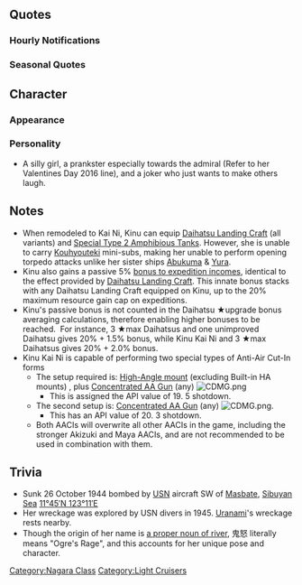{{ShipPageHeader}}

==Quotes==
{{ShipQuotes
|Introduction = 来た来たぁ！鬼怒、いよいよ到着しましたよ！
|Introduction/En = Yeah yeah yeah! Finally, Kinu has arrived!

|Introduction/Kai Ni = 軽巡鬼怒、提督、いっちょやったりますよ！
|Introduction/Kai Ni/En = Light cruiser Kinu, Admiral, let's work together!

|Library = 神戸生まれの鬼怒だよ。<br>舞鶴の学校で訓練に励んだんだ。色々と大変になってきた後は、南西方面で頑張ったよ…いやぁ、大変だったなあ。<br>球磨ちゃんには随分と助けてもらったんだ。<br>でも…パナイ島だけはマジパナイ！
|Library/En = Born in Kobe, I'm Kinu!<br>I trained well at the Maizuru School. After lots of dangerous things happened, I did my best in the Southwest... Well, that was bad too.<br>Kuma-chan was suprisingly helpful too.<br>But... Panay Island was seriously panai!
|Library/Note = Kinu was use as a training ship from '34-'35; she was used to escort the Southwestern Area Fleet's transport mission. Kuma was docked with Kinu when she came under attack by bombers. She was sunk near Panay Island. The last bit is a pun - "Panay" sounds a bit like "panee", slightly dated slang for "awesome".

|Library/Kai Ni = 神戸生まれの鬼怒だよ。<br>舞鶴の学校で訓練に励んだんだ。色々と大変になってきた後は、南西方面で頑張ったよ…いやぁ、大変だったなあ。<br>球磨ちゃんには随分と助けてもらったんだ。<br>でも…パナイ島だけはマジパナイ！<br>改装された鬼怒の魅力もマジパナイ！
|Library/Kai Ni/En = Born in Kobe, I'm Kinu!<br>
I trained well at the Maizuru School. After lots of dangerous things happened, I did my best in the Southwest... Well, that was bad too.<br>Kuma-chan was suprisingly helpful too.<br>But... Panay Island was seriously awesome!<br>My attractiveness level post-remodel is seriously awesome too!

|Secretary 1 = 今日も一日、頑張ろうね！
|Secretary 1/En = I will work hard again today, too.

|Secretary 1/Kai Ni = ぬ？なんだなんだ？　なぁんだ提督かぁ。
|Secretary 1/Kai Ni/En = Hm? What is it, what is it? Oh, it was just you, Admiral.

|Secretary 2 = 提督の顔見ると、やる気が出てくるな～
|Secretary 2/En = When I look at the Admiral's face, I get all motivated~

|Secretary 3 = ん、どうしたの？一緒に汗かいちゃう？
|Secretary 3/En = Hm, what's up?  Why don't we sweat it out together?

|Secretary 3/Kai Ni = いっひゃっひゃっひゃっ……　そこ、弱いんだってぇ！
|Secretary 3/Kai Ni/En = Ahahahahah! I'm telling you, that's my weak spot!

|Idle = 提督～そろそろ訓練とかしないの？
|Idle/En = Admiral~ Aren't we going to train or anything?

|Secretary Married = 提督ー！　肩揉んであげようか？　それとも訓練する？
|Secretary Married/En = Admiral~! Shall I give you a shoulder massage? Or perhaps, some training?

|Secretary Married/Kai Ni = うわぁ、提督、どぉんとか、壁に手ついて近づかないでくださいよ！　うぅう、ぷひゅぅぅ…。
|Secretary Married/Kai Ni/En = Whoa...! Admiral! Don't just walk up to me and pin me against the wall with your arms! Uuuugh...

|Wedding = 提督！　いつも訓練ばかりしてたのは、もっと一緒にいたいっていう暗号だったんだ、けど…はぁ…っえ？！　いや、そういう意味じゃなくて、一番近くでお守りしますっていうか…したいっていうか…ぅ、ぅうん、もういいっ！
|Wedding/En = Admiral! We're always just training together, maybe that's a signal that we should spend some more time together… maybe… haa.. Eh?!  No, I didn't mean it in that way, I mean that I since I'm nearest to you, I should protect you… I want to… yeah… ah, whatever!

|Looking At Scores = なになに報告書ー？どれどれ
|Looking At Scores/En = What, the report? Lemme see, lemme see!

|Joining A Fleet = 軽巡鬼怒、出撃します！
|Joining A Fleet/En = Light cruiser Kinu, going out!

|Equipment 1 = よし、万全だね！
|Equipment 1/En = Yup, this is perfect!

|Equipment 2 = 対空兵装って大事だよねぇー？
|Equipment 2/En = Anti-aircraft weaponry is very important, you know?
|Equipment 2/Note = (Kinu got bombed a lot)

|Equipment 2/Kai Ni = やっぱ対空は大事だよね。時代は対空、マジパナイ。
|Equipment 2/Kai Ni/En = After all, anti-aircraft weaponry is important. It's the awesome era of anti-aircraft weaponry!

|Equipment 3 = 訓練あるのみ！
|Equipment 3/En = All you can do is practice!

|Equipment 3/Kai Ni = こりゃあマジパナイ！
|Equipment 3/Kai Ni/En = This is awesome!

|Supply = これでまた頑張れるよ。
|Supply/En = This way I can do my best again.

|Docking Minor = 戦闘のあとはお風呂だよねっ！
|Docking Minor/En = After a battle, isn't a bath just great?

|Docking Major = やられちゃったぁ…ちょっと休憩しまーす！
|Docking Major/En = Ah, I've had it... I'm going to rest for a bit~!

|Docking Complete = 修理が完了したみたいだね。
|Docking Complete/En = Looks like the repair is complete.

|Construction = 新しい仲間だ！嬉しいね！
|Construction/En = A new friend! That's great!

|Construction/Kai Ni = 提督、また新しい娘だね！人気者だねぇ、このこの、この～♪
|Construction/Kai Ni/En = Admiral, there's a new girl here! Aren't you a popular one, you sly devil you~♪

|Returning From Sortie = お～い、提督ぅ～！艦隊戻りましたぁ～
|Returning From Sortie/En = Oooi, Admiral~! The fleet has returned~

|Starting A Sortie = よし、訓練の成果を見せたげる
|Starting A Sortie/En = Alright, I'll show you the results of my training.

|Starting A Sortie/Kai Ni = 改装は伊達じゃないんだよ。新しい鬼怒、見参しちゃうよ！
|Starting A Sortie/Kai Ni/En = This remodel isn't for show, you know. I'm brand new! Just you wait and see!

|Battle Start = 陣形を保ちつつ、臨機応変に、いくよ！
|Battle Start/En = Adapt to changes while maintaining formation. Let's go!

|Attack = 撃ち方、始めー！
|Attack/En = Begin attack-!

|Attack/Kai Ni = ほらほらぁ、どっからでもかかっておいで！
|Attack/Kai Ni/En = Hey, hey! Bring it on! Come at me with whatever you've got!

|Night Battle = さぁ～て、追撃戦いっちゃいますか！
|Night Battle/En = A~lright, let's begin the pursuit!

|Night Attack = 左舷の敵艦、もらっちゃえ！
|Night Attack/En = Enemies on the port, take this!

|Night Attack/Kai Ni = 鬼さんこちらっ！手の鳴るほうはこっちだよっ！
|Night Attack/Kai Ni/En = Demon-san, this way! Follow the sound of my clapping!

|MVP = この勝利は訓練の賜物だよね、うん！また頑張ろうね、提督！
|MVP/En = This victory is the result of the practice battles, yes. I will continue to work hard, Admiral!

|Minor Damage 1 = ぐぅっ！　この程度はっ！
|Minor Damage 1/En = Ugh, only this amount!

|Minor Damage 1/Kai Ni = おにおこぉ～！ぷんぷん！
|Minor Damage 1/Kai Ni/En = Raging demon! Piss off!

|Minor Damage 2 = ぐにゃっ！？まだまだ！
|Minor Damage 2/En = Gunya!? I'm not finished yet!

|Major Damage = このくらいじゃ、鬼怒は沈まないよ！
|Major Damage/En = Kinu won't sink with just this.

|Sunk = 提督、すみません、鬼怒はここまでのようです…他の子達の撤退をおねが…
|Sunk/En = Admiral, sorry, looks like this is it for me... please withdraw the other girls...
}}

===Hourly Notifications===
{{Shiphourly
| note_width = 30%
| 00JP = 鬼怒が！深夜0時をお知らせしまーす!
| 00EN = Kinu's! Midnight anno~uncement!
| 00Note = 
| 01JP = 1時だよ。鬼怒もそろそろ寝るよー？おやすみー
| 01EN = 1 o'clock!. I'm going to sleep soon, 'kay?  G'night~!
| 01Note = 
| 02JP = 2時です。丑三つ時ってやつだよ、怖いよぉ～！
| 02EN = It's 2 o'clock. It's the middle of the night, how scary~!
| 02Note = 丑三つ時 is the middle of the night in the traditional Japanese timekeeping system; it's the mid-point between sunrise and sunset. This type of time had variable-length hours, rather than fixed times.<br>Ghosts are "raging" between 01.30 AM till 04.05 AM
| 03JP = 3時です……。鬼怒もう寝たいんだけど……。
| 03EN = It's 3 o'clock...  I really want to go to sleep....
| 03Note = 
| 04JP = 4時…4時…うぅ～…
| 04EN = 4 o'clo..... 4 o'clo... zzz....
| 04Note = 
| 05JP = 5時でーす　起きるの？寝るの？
| 05EN = It's 5 o'clo~ck! Gonna get up?  Gonna sleep?
| 05Note = 
| 06JP = 6時だよ。今日も一日頑張ろっ！
| 06EN = It's 6 o'clock. Let's do our best today as well!
| 06Note = 
| 07JP = 7時で～す。朝ごはんどうしようか？
| 07EN = It's 7 o'clo~ck! What'cha doing for breakfast?
| 07Note = 
| 08JP = 8時をお知らせしまーす！
| 08EN = 8 o'clock anno~uncement!
| 08Note = 
| 09JP = 9時です！どっか行くの？鬼怒も連れてって～♪
| 09EN = It's 9 o'clock! Where'ya goin? Take me with you~♪
| 09Note = 
| 10JP = 10時になりました、なぜか眠い。
| 10EN = It's 10 o'clock now, I'm somehow sleepy.
| 10Note = 
| 11JP = 11時だよ。……お昼何にしようかな？
| 11EN = 11 o'clock! ..... What should we do for lunch?
| 11Note = 
| 12JP = 12時になったよ！何食べよっか？
| 12EN = It's 12 o'clock now! What'cha eating?
| 12Note = 
| 13JP = 13時です。もうちょっとゆっくりしようよ～?
| 13EN = It's 13 o'clock. Let's take it a bit easier, okay?
| 13Note = 
| 14JP = 14時で～っす！張り切っていこう！
| 14EN = It's 14 o'clo~ck. Let's go hard!
| 14Note = 
| 15JP = 15時……ごめん！うとうとしてた！
| 15EN = 15 o'clock...... Sorry! I dozed off!
| 15Note = 
| 16JP = 16時です。そろそろハッスルしちゃう～？
| 16EN = It's 16 o'clock. 'bout time to hustle?
| 16Note = 
| 17JP = 17時をお知らせするよー。提督油断しちゃダメ！
| 17EN = 17 o'clock announcement~.  You mustn't be careless, Admiral!
| 17Note = 
| 18JP = 18時です。♪～（鼻歌）
| 18EN = It's 18 o'clock. ♪～ (humming)
| 18Note = 
| 19JP = 19時です！さーて、そろそろねっ！
| 19EN = It's 19 o'clock! Well then, it's almost time!
| 19Note = 
| 20JP = 8時だよ！全員け･･･なんでも、何にも言ってないから！
| 20EN = 8 o'clock! All members.... no, I didn't say anything! Nothing at all!
| 20Note = From a 'legendary variety show'
| 21JP = 21時かぁ…先にお風呂入ってきていい？
| 21EN = 21 o'clock huh... Is it okay if I go in the bath first?
| 21Note = 
| 22JP = 22時です。艦これタイムだよねぇ、うんうん!
| 22EN = It's 22 o'clock. It's KanColle time, no? Yeah, yeah!
| 22Note = Maybe Kinu broke the fourth wall?
| 23JP = 23時です。正直川内さんがすっごくうるさいんだけど！
| 23EN = It's 23 o'clock. Honestly, that Sendai is just so noisy!
| 23Note = Sendai loves night battles
}}

===Seasonal Quotes===
{{Shipquoteseasonal
|SecondAnniversary2015 = やったぁぁぁぁぁ！！！！二周年！！！鬼怒はねぇ！嬉しいよぉ！！艦隊と提督に乾杯！ 
|SecondAnniversary2015_EN = We maaaade it, Two years, You know Kinu is happy, cheers with you and the fleet.
|SecondAnniversary2015_Clip = {{Audio|file=Kinu_Second_Anniversary.ogg}}
|SecondAnniversary2015_Note =

|RainySeason2015 = 梅雨の季節、雨の日多いよね～。あ、退屈だからしりとりでもしよっか！　てーとく…　んー…　駆逐艦！あ、終わりじゃん！？
|RainySeason2015_EN = It's rainy season. Seems like almost everyday is raining~. Ah, let's play Shiritori to kill our time! Let's see, Teitoku(Admiral), Ku... Kuchikukan(Destroyer)... Ah, It's over!
|RainySeason2015_Clip = {{Audio|file=Kinu_Rainy_Season_2015.ogg}}
|RainySeason2015_Note = In a Japanese word game of Shiritori, words that end with "ん" cannot be continued as there are no Japanese nouns that starts with "ん", the player that played the word would be the loser.

|EarlySummer2015 = あっついな。もう夏か。しょっか。ミーンミーンミーン。うん？あっ、駄目？
|EarlySummer2015_EN = So hot.... So it's already summer.... Summaht. (buzzing cicada sounds) Huh? That's no good?
|EarlySummer2015_Clip = {{Audio|file=Kinu_Early_Summer_2015.ogg}}
|EarlySummer2015_Note = ミーン (mi-n) is basically the buzzing sound of cicada during summer.<br>しょっか is intended to be a pun with 初夏 meaning 'Early Summer'

|MidSummer2015 = 夏はやっぱりお祭りだよね。鎮守府夏祭り。早く仕事終わらせて、準備しよ！
|MidSummer2015_EN = Summer is definitely all about festivals, right? A naval base summer festival. Let's get this work done quick and start preparing!
|MidSummer2015_Clip = {{Audio|file=Kinu_Mid-Summer_2015_Secretary_1.ogg}}
|MidSummer2015_Note =

|Fall2015 = 人によっていろんな秋があるよね。提督の秋は？鬼怒はね、人を楽しませるネタをたぁ～くさん仕込ませる秋かなぁ。あ、何、その顔。
|Fall2015_EN = Autumn is different for everyone, isn't it? What about you, admiral? I suppose for me autumn is a time when I put extra effort into making people laugh! Hey, what's with that face?
|Fall2015_Clip = {{Audio|file=Kinu_Autumn_2015.ogg}}
|Fall2015_Note = 

|Christmas2015 = えー、ここで一句。「クリスマス、提督と一緒に、暮らします」なんちゃって！あははは！えへへ！え…へ…へ…　面白く…ない？ない？！
|Christmas2015_EN = Uh, here's a haiku. "Spending time alone, together with Admiral, in the night of Yule"* Just kidding! Ahahaha! Ehehehe! Eh, heh, heh... It wasn't funny? It wasn't!?
|Christmas2015_Clip = {{Audio|file=Kinu_Christmas_2015.ogg}}
|Christmas2015_Note = Tried to haiku it while keeping the meaning as close as possible. Yule is technically 2 sounds but eh.
The haiku is also a play on words, which is Christmas (Kurisumasu) and to stay (Kurashimasu).

|EndofYear2015 = 今年も色々あったよね。今年も提督も良かったよ。来年も良い提督でいてね。
|EndofYear2015_EN = So much thing happened this year. You're good this year, Admiral. Hope next year you'll be a good Admiral as well.
|EndofYear2015_Clip = {{Audio|file=Kinu_End_of_Year_2015.ogg}}
|EndofYear2015_Note = 

|NewYear2016 = 明けましておめでとうございます！提督！新年早々、マジパナイ！
|NewYear2016_EN = Happy New Year! Admiral! Let's promptly start the New Year in serious panai!
|NewYear2016_Clip = {{Audio|file=Kinu_New_Year_2016.ogg}}
|NewYear2016_Note = 

|Setsubun2016 = う゛お゛ーっ!?なんなの！？何でみんな鬼怒に豆投げんのよ!?あ痛っ！いたたたたたたっ！
|Setsubun2016_EN = Gwaaaargh!! Why? Why is everybody throwing beans at me!? Ow! Owowowow!
|Setsubun2016_Clip = {{Audio|file=Kinu_Setsubun_2016.ogg}}
|Setsubun2016_Note = Kinu (鬼怒) while being the name of the river [[wikipedia:Kinugawa_River|Kinu/Kinugawa]], also literally means "angry demon". A repeatedly used joke specifically on Kinu.

|Valentine2016 = このトリュフ作ったんだ！提督、食べて！えっへへへへ、どう、辛い？甘い？ひとつだけ甘い、ロシアンチョコ仕様なのだ！
|Valentine2016_EN = I made this truffle! Admiral, eat some! Ehehehehe, how is it? Spicy? Sweet? It's one of a kind sweet Russian Chocolate "game"!
|Valentine2016_Clip = {{Audio|file=Kinu_Valentine_2016.ogg}}
|Valentine2016_Note = Basically Russian Roulette, except with chocolates.

|WhiteDay2016 = 提督、このクッキーくれるの？ワーイ、ありが…ううう、辛いよこれ。え？チョコのお返し？くっそー、まじパナイ！
|WhiteDay2016_EN = Admiral, is this cookie for me? Yaay, thank y- Uuuh, it's spicy. Eh? It's payback for the chocolate? Dammit, this sucks!
|WhiteDay2016_Clip = {{Audio|file=Kinu_White Day 2016.ogg}}
|WhiteDay2016_Note = Kinu gave the Admiral a Russian roulette-styled chocolate for Valentine's.

|Spring2016 = んにゃぁぁぁ　何！？何このパナイ風！春一番ってやつ！？あぁ～、もう春なんだね～	
|Spring2016_EN = Nyaaa— What!? What's with this panai wind!? A thing called the first storm of spring, you said!? Aah~ so it's already spring, hmm~?	
|Spring2016_Clip = {{Audio|file=Kinu_Spring_2016.ogg}}
|Spring2016_Note = 

|ThirdAnniversary2016 = ふぅーいぃーやったは〜は！三周年！鬼怒はね鬼怒はねほんとに嬉しいよ！艦隊と提督に乾杯万歳！
|ThirdAnniversary2016_EN = III~YAA~HOO-HO-HOO~!! Third Anniversary! You know? You know!? I am so happy! Cheers to our fleet and admiral! Banzai!
|ThirdAnniversary2016_Clip = {{Audio|file=Kinu_Third_Anniversary.ogg}}
|ThirdAnniversary2016_Note = Banzai = Ten thousand years.

|RainySeason2016 = 梅雨の季節、雨の日多いよね～。あ、退屈だからしりとりでもしよっか！　てーとく…　んー…　駆逐艦！あ、終わりじゃん！？
|RainySeason2016_EN = It's rainy season. Seems like almost everyday is raining~. Ah, let's play Shiritori to kill our time! Let's see, Teitoku(Admiral), Ku... Kuchikukan(Destroyer)... Ah, It's over!
|RainySeason2016_Clip = {{Audio|file=Kinu_Rainy_Season_2015.ogg}}
|RainySeason2016_Note = ''From [[Seasonal/Rainy Season 2015|Rainy Season 2015]]''
}}

==Character==
===Appearance===

===Personality===
* A silly girl, a prankster especially towards the admiral (Refer to her Valentines Day 2016 line), and a joker who just wants to make others laugh.

==Notes==
*When remodeled to Kai Ni, Kinu can equip [[Daihatsu Landing Craft]] (all variants) and [[Special Type 2 Amphibious Tank]]s. However, she is unable to carry [[Kouhyouteki]] mini-subs, making her unable to perform opening torpedo attacks unlike her sister ships [[Abukuma]] & [[Yura]].
*Kinu also gains a passive 5% [[Expedition/Introduction#Landing_Craft|bonus to expedition incomes]], identical to the effect provided by [[Daihatsu Landing Craft]]. This innate bonus stacks with any Daihatsu Landing Craft equipped on Kinu, up to the 20% maximum resource gain cap on expeditions.
*Kinu's passive bonus is not counted in the Daihatsu <span style="font-weight:normal;">★</span>upgrade bonus averaging calculations, therefore enabling higher bonuses to be reached.  For instance, 3 ★max Daihatsus and one unimproved Daihatsu gives 20% + 1.5% bonus, while Kinu Kai Ni and 3 ★max Daihatsus gives 20% + 2.0% bonus.
*Kinu Kai Ni is capable of performing two special types of Anti-Air Cut-In forms
**The setup required is: <u>High-Angle mount</u> (excluding Built-in HA mounts) {{GreenGunDP}}, plus <u> Concentrated AA Gun</u> (any) [[File:CDMG.png]]
***This is assigned the API value of 19. 5 shotdown.
**The second setup is: <u> Concentrated AA Gun</u> (any) [[File:CDMG.png]].
***This has an API value of 20. 3 shotdown.
**Both AACIs will overwrite all other AACIs in the game, including the stronger Akizuki and Maya AACIs, and are not recommended to be used in combination with them.

==Trivia==
*Sunk 26 October 1944 bombed by [http://en.wikipedia.org/wiki/USN USN] aircraft SW of [http://en.wikipedia.org/wiki/Masbate Masbate], [http://en.wikipedia.org/wiki/Sibuyan_Sea Sibuyan Sea] [http://tools.wmflabs.org/geohack/geohack.php?pagename=Japanese_cruiser_Kinu&params=11_45_N_123_11_E_ 11°45′N 123°11′E]
*Her wreckage was explored by USN divers in 1945. [[Uranami]]'s wreckage rests nearby.
* Though the origin of her name is [[wikipedia:Kinugawa_River|a proper noun of river]], 鬼怒 literally means "Ogre's Rage", and this accounts for her unique pose and character.

{{ShipPageFooter}}
[[Category:Nagara Class]]
[[Category:Light Cruisers]]